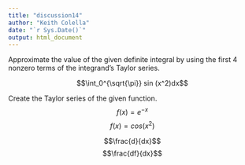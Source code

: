```yaml
---
title: "discussion14"
author: "Keith Colella"
date: "`r Sys.Date()`"
output: html_document
---
```


Approximate the value of the given definite integral by using the first 4 nonzero terms of the integrand’s Taylor series.

$$\int_0^{\sqrt{\pi}} sin (x^2)dx$$

Create the Taylor series of the given function.
$$f(x) = e^{−x}$$
$$f(x) = cos (x^2)$$

$$\frac{d}{dx}$$
$$\frac{df}{dx}$$